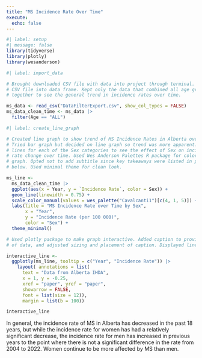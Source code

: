 ```yaml
---
title: "MS Incidence Rate Over Time"
execute: 
  echo: false
---
```


```r
#| label: setup
#| message: false
library(tidyverse)
library(plotly)
library(wesanderson)
```

```r
#| label: import_data

# Brought downloaded CSV file with data into project through terminal. Turned
# CSV file into data frame. Kept only the data that combined all age groups
# together to see the general trend in incidence rates over time.

ms_data <- read_csv("DataFilterExport.csv", show_col_types = FALSE)
ms_data_clean_time <- ms_data |>
  filter(Age == "ALL")
```

```r
#| label: create_line_graph

# Created line graph to show trend of MS Incidence Rates in Alberta over time.
# Tried bar graph but decided on line graph so trend was more apparent. Created
# lines for each of the Sex categories to see the effect of Sex on incidence
# rate change over time. Used Wes Anderson Palettes R package for colors in line
# graph. Opted not to add subtitle since key takeaways were listed in paragraph
# below. Used minimal theme for clean look.

ms_line <-
  ms_data_clean_time |>
  ggplot(aes(x = Year, y = `Incidence Rate`, color = Sex)) +
  geom_line(linewidth = 0.75) +
  scale_color_manual(values = wes_palette("Cavalcanti1")[c(4, 1, 5)]) +
  labs(title = "MS Incidence Rate over Time by Sex", 
       x = "Year", 
       y = "Incidence Rate (per 100 000)", 
       color = "Sex") +
  theme_minimal()

# Used plotly package to make graph interactive. Added caption to provide source
# of data, and adjusted sizing and placement of caption. Displayed line graph.

interactive_line <- 
  ggplotly(ms_line, tooltip = c("Year", "Incidence Rate")) |>
    layout( annotations = list(
      text = "Data from Alberta IHDA",
      x = 1, y = -0.25,
      xref = "paper", yref = "paper",
      showarrow = FALSE,
      font = list(size = 12)), 
      margin = list(b = 100))

interactive_line
```

In general, the incidence rate of MS in Alberta has decreased in the past 18 years, but while the incidence rate for women has had a relatively significant decrease, the incidence rate for men has increased in previous years to the point where there is not a significant difference in the rate from 2004 to 2022. Women continue to be more affected by MS than men. 
